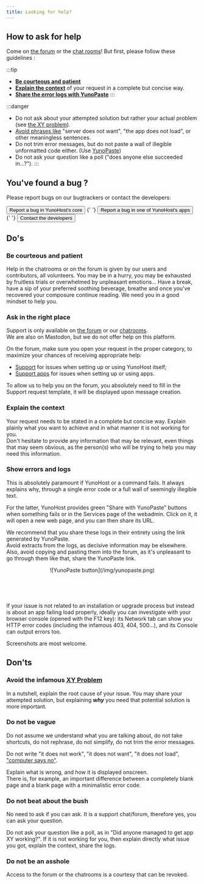 ```yaml
---
title: Looking for help?
---
```



## How to ask for help

Come on [the forum](/community/forum) or the [chat rooms](/community/chat_rooms)! But first, please follow these guidelines :

:::tip
- **[Be courteous and patient](#be-courteous-and-patient)**
- **[Explain the context](#explain-the-context)** of your request in a complete but concise way.
- **[Share the error logs with YunoPaste](#show-errors-and-logs)**
:::

:::danger
- Do not ask about your attempted solution but rather your actual problem (see [the XY problem](https://xyproblem.info/)).
- [Avoid phrases like](#do-not-be-vague) "server does not want", "the app does not load", or other meaningless sentences.
- Do not trim error messages, but do not paste a wall of illegible unformatted code either. (Use [YunoPaste](https://paste.yunohost.org))
- Do not ask your question like a poll ("does anyone else succeeded in...?").
:::

## You've found a bug ?

Please report bugs on our bugtrackers or contact the developers:

<div class="text--center">
  <Button url="https://github.com/yunohost/issues/issues?target=_blank&classes=btn,btn-lg,btn-warning" color="red"><FAIcon icon='fa-exclamation-circle'/> Report a bug in YunoHost's core</Button>
  {' '}
  <Button url="https://github.com/YunoHost-Apps?target=_blank&classes=btn,btn-lg,btn-warning" color="orange"><FAIcon icon='fa-exclamation-circle'/> Report a bug in one of YunoHost's apps</Button>
  {' '}
  <Button url="/community/chat_rooms#development-chat-room" color="lightblue"><FAIcon icon='fa-comment'/> Contact the developers</Button>
</div>

## Do's

### Be courteous and patient

Help in the chatrooms or on the forum is given by our users and contributors, all volunteers. You may be in a hurry, you may be exhausted by fruitless trials or overwhelmed by unpleasant emotions... Have a break, have a sip of your preferred soothing beverage, breathe and once you've recovered your composure continue reading. We need you in a good mindset to help you.

### Ask in the right place

Support is only available on [the forum](https://forum.yunohost.org?target=_blank) or our [chatrooms](/community/chat_rooms).  
We are also on Mastodon, but we do not offer help on this platform.

On the forum, make sure you open your request in the proper category, to maximize your chances of receiving appropriate help:

- [Support](https://forum.yunohost.org/c/support/6?target=_blank) for issues when setting up or using YunoHost itself;
- [Support apps](https://forum.yunohost.org/c/apps/11?target=_blank) for issues when setting up or using apps.

To allow us to help you on the forum, you absolutely need to fill in the Support request template, it will be displayed upon message creation.

### Explain the context

Your request needs to be stated in a complete but concise way. Explain plainly what you want to achieve and in what manner it is not working for you.  
Don't hesitate to provide any information that may be relevant, even things that may seem obvious, as the person(s) who will be trying to help you may need this information.

### Show errors and logs

This is absolutely paramount if YunoHost or a command fails. It always explains why, through a single error code or a full wall of seemingly illegible text.

For the latter, YunoHost provides green "Share with YunoPaste" buttons when something fails or in the Services page of the webadmin. Click on it, it will open a new web page, and you can then share its URL.

We recommend that you share these logs in their entirety using the link generated by YunoPaste.  
Avoid extracts from the logs, as decisive information may be elsewhere.  
Also, avoid copying and pasting them into the forum, as it's unpleasant to go through them like that, share the YunoPaste link.

<center>
![YunoPaste button](/img/yunopaste.png)

<ReactPlayer playing loop muted url='/img/yunopaste_install.mp4'
    alt='Video showing that the YunoPaste button can be found in the bottom right-hand side of log pages on web admin' />

<br/>

<ReactPlayer playing loop muted url='/img/yunopaste_service.mp4'
    alt='Video showing how to share a log from the web admin by going to Tools then Services then selecting the service whose logs you want to share' />

<br/>
</center>


If your issue is not related to an installation or upgrade process but instead is about an app failing load properly, ideally you can investigate with your browser console (opened with the F12 key): its Network tab can show you HTTP error codes (including the infamous 403, 404, 500...), and its Console can output errors too.

Screenshots are most welcome.

## Don'ts

### Avoid the infamous [XY Problem](https://xyproblem.info/)

In a nutshell, explain the root cause of your issue. You may share your attempted solution, but explaining ***why*** you need that potential solution is more important.

### Do not be vague

Do not assume we understand what you are talking about, do not take shortcuts, do not rephrase, do not simplify, do not trim the error messages.

Do not write "it does not work", "it does not want", "it does not load", ["computer says no"](https://en.wikipedia.org/wiki/Computer_says_no).

Explain what is wrong, and how it is displayed onscreen.  
There is, for example, an important difference between a completely blank page and a blank page with a minimalistic error code.

### Do not beat about the bush

No need to ask if you can ask. It is a support chat/forum, therefore yes, you can ask your question.

Do not ask your question like a poll, as in "Did anyone managed to get app XY working?". If it is not working for you, then explain directly what issue you got, explain the context, share the logs.

### Do not be an asshole

Access to the forum or the chatrooms is a courtesy that can be revoked.
